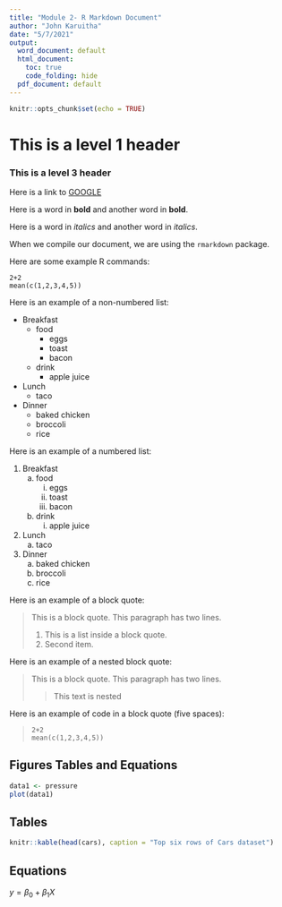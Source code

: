```yaml
---
title: "Module 2- R Markdown Document"
author: "John Karuitha"
date: "5/7/2021"
output:
  word_document: default
  html_document:
    toc: true
    code_folding: hide
  pdf_document: default
---
```


```r
knitr::opts_chunk$set(echo = TRUE)
```

# This is a level 1 header

### This is a level 3 header

Here is a link to [GOOGLE](https://www.google.com/)

Here is a word in **bold** and another word in __bold__.

Here is a word in *italics* and another word in _italics_.

When we compile our document, we are using the `rmarkdown` package.

Here are some example R commands:

```
2+2
mean(c(1,2,3,4,5))
```


Here is an example of a non-numbered list:

* Breakfast
    - food
        + eggs
        + toast
        + bacon
    - drink
        + apple juice
* Lunch
    - taco
* Dinner
    - baked chicken
    - broccoli
    - rice


Here is an example of a numbered list:

1. Breakfast
    a. food
        i. eggs
        ii. toast
        iii. bacon
    b. drink
        i. apple juice
2. Lunch
    a. taco
3. Dinner
    a. baked chicken
    b. broccoli
    c. rice


Here is an example of a block quote:

> This is a block quote. This
> paragraph has two lines.
>
> 1. This is a list inside a block quote.
> 2. Second item.


Here is an example of a nested block quote:

> This is a block quote. This
> paragraph has two lines.
>
> > This text is nested


Here is an example of code in a block quote (five spaces):

>     2+2
>     mean(c(1,2,3,4,5))


## Figures Tables and Equations

```r
data1 <- pressure
plot(data1)
```


## Tables 

```r
knitr::kable(head(cars), caption = "Top six rows of Cars dataset")
```

## Equations 

$y = \beta_0 + \beta_1X$